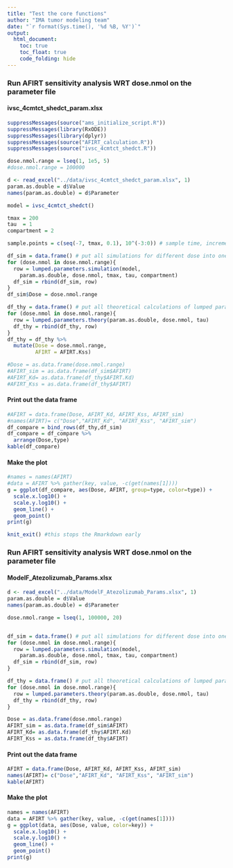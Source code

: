 ```yaml
---
title: "Test the core functions"
author: "IMA tumor modeling team"
date: "`r format(Sys.time(), '%d %B, %Y')`"
output:
  html_document:
    toc: true
    toc_float: true
    code_folding: hide
---
```

### Run AFIRT sensitivity analysis WRT dose.nmol on the parameter file
#### ivsc_4cmtct_shedct_param.xlsx

```r
suppressMessages(source("ams_initialize_script.R"))
suppressMessages(library(RxODE))
suppressMessages(library(dplyr))
suppressMessages(source("AFIRT_calculation.R"))
suppressMessages(source("ivsc_4cmtct_shedct.R"))

dose.nmol.range = lseq(1, 1e5, 5)
#dose.nmol.range = 100000

d <- read_excel("../data/ivsc_4cmtct_shedct_param.xlsx", 1)
param.as.double = d$Value
names(param.as.double) = d$Parameter

model = ivsc_4cmtct_shedct()

tmax = 200
tau  = 1
compartment = 2

sample.points = c(seq(-7, tmax, 0.1), 10^(-3:0)) # sample time, increment by 0.1

df_sim = data.frame() # put all simulations for different dose into one data frame
for (dose.nmol in dose.nmol.range){
  row = lumped.parameters.simulation(model,
    param.as.double, dose.nmol, tmax, tau, compartment)
  df_sim = rbind(df_sim, row)
}
df_sim$Dose = dose.nmol.range

df_thy = data.frame() # put all theoretical calculations of lumped parameters at different dose together
for (dose.nmol in dose.nmol.range){
  row = lumped.parameters.theory(param.as.double, dose.nmol, tau)
  df_thy = rbind(df_thy, row)
}
df_thy = df_thy %>%
  mutate(Dose = dose.nmol.range,
         AFIRT = AFIRT.Kss)

#Dose = as.data.frame(dose.nmol.range)
#AFIRT_sim = as.data.frame(df_sim$AFIRT)
#AFIRT_Kd= as.data.frame(df_thy$AFIRT.Kd)
#AFIRT_Kss = as.data.frame(df_thy$AFIRT)

```
#### Print out the data frame
```r
#AFIRT = data.frame(Dose, AFIRT_Kd, AFIRT_Kss, AFIRT_sim)
#names(AFIRT)= c("Dose","AFIRT_Kd", "AFIRT_Kss", "AFIRT_sim")
df_compare = bind_rows(df_thy,df_sim)
df_compare = df_compare %>%
  arrange(Dose,type)
kable(df_compare)
```

#### Make the plot
```r
#names = names(AFIRT)
#data = AFIRT %>% gather(key, value, -c(get(names[1])))
g = ggplot(df_compare, aes(Dose, AFIRT, group=type, color=type)) +
  scale.x.log10() +
  scale.y.log10() +
  geom_line() +
  geom_point()
print(g)
```

```r
knit_exit() #this stops the Rmarkdown early
```

### Run AFIRT sensitivity analysis WRT dose.nmol on the parameter file
#### ModelF_Atezolizumab_Params.xlsx

```r

d <- read_excel("../data/ModelF_Atezolizumab_Params.xlsx", 1)
param.as.double = d$Value
names(param.as.double) = d$Parameter

dose.nmol.range = lseq(1, 100000, 20)


df_sim = data.frame() # put all simulations for different dose into one data frame
for (dose.nmol in dose.nmol.range){
  row = lumped.parameters.simulation(model,
    param.as.double, dose.nmol, tmax, tau, compartment)
  df_sim = rbind(df_sim, row)
}

df_thy = data.frame() # put all theoretical calculations of lumped parameters at different dose together
for (dose.nmol in dose.nmol.range){
  row = lumped.parameters.theory(param.as.double, dose.nmol, tau)
  df_thy = rbind(df_thy, row)
}

Dose = as.data.frame(dose.nmol.range)
AFIRT_sim = as.data.frame(df_sim$AFIRT)
AFIRT_Kd= as.data.frame(df_thy$AFIRT.Kd)
AFIRT_Kss = as.data.frame(df_thy$AFIRT)

```
#### Print out the data frame
```r
AFIRT = data.frame(Dose, AFIRT_Kd, AFIRT_Kss, AFIRT_sim)
names(AFIRT)= c("Dose","AFIRT_Kd", "AFIRT_Kss", "AFIRT_sim")
kable(AFIRT)
```

#### Make the plot
```r
names = names(AFIRT)
data = AFIRT %>% gather(key, value, -c(get(names[1])))
g = ggplot(data, aes(Dose, value, color=key)) +
  scale.x.log10() +
  scale.y.log10() +
  geom_line() +
  geom_point()
print(g)
```


